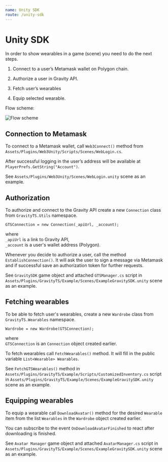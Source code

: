 ```yaml
---
name: Unity SDK
route: /unity-sdk
---
```


# Unity SDK

In order to show wearables in a game (scene) you need to do the next steps.

1. Connect to a user’s Metamask wallet on Polygon chain.

2. Authorize a user in Gravity API.

3. Fetch user’s wearables

4. Equip selected wearable.

Flow scheme:

<img src="UnityGravitySDKScheme.png" alt="Flow scheme" />

## Connection to Metamask

To connect to a Metamask wallet, call `Web3Connect()` method from `Assets/Plugins/Web3Unity/Scripts/Scenes/WebLogin.cs`.

After successful logging in the user’s address will be available at `PlayerPrefs.GetString("Account")`.

See `Assets/Plugins/Web3Unity/Scenes/WebLogin.unity` scene as an example.

## Authorization

To authorize and connect to the Gravity API create a new `Connection` class from `GravityTS.Utils` namespace.

```GTSConnection = new Connection(_apiUrl, _account);```

where<br/>
`_apiUrl` is a link to Gravity API,<br/>
`_account` is a user's wallet address (Polygon).

Whenever you decide to authorize a user, call the method `EstablishConnection()`. It will ask the user to sign a message via Metamask and if successful save an authorization token for further requests.

See `GravitySDK` game object and attached `GTSManager.cs` script in `Assets/Plugins/GravityTS/Example/Scenes/ExampleGravitySDK.unity` scene as an example.

## Fetching wearables

To be able to fetch user's wearables, create a new `Wardrobe` class from `GravityTS.Wearables` namespace.

```Wardrobe = new Wardrobe(GTSConnection);```

where \
`GTSConnection` is an `Connection` object created earlier.

To fetch wearables call `FetchWearables()` method. It will fill in the public variable `List<Wearable> Wearables`.

See `FetchGTSWearables()` method in `Assets/Plugins/GravityTS/Example/Scripts/CustomizedInventory.cs` script in `Assets/Plugins/GravityTS/Example/Scenes/ExampleGravitySDK.unity` scene as an example.

## Equipping wearables

To equip a wearable call `DownloadAvatar()` method for the desired `Wearable` item from the list `Wearables` in the `Wardrobe` object created earlier.

You can subscribe to the event `OnDownloadAvatarFinished` to react after downloading is finished.

See `Avatar Manager` game object and attached `AvatarManager.cs` script in `Assets/Plugins/GravityTS/Example/Scenes/ExampleGravitySDK.unity` scene as an example.